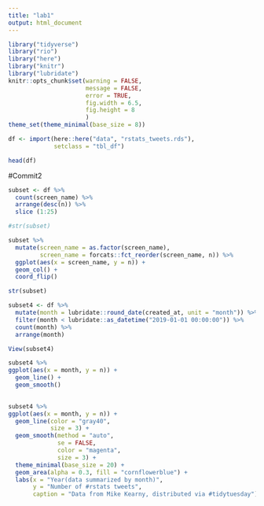 ```yaml
---
title: "lab1"
output: html_document
---
```



```r

library("tidyverse")
library("rio")
library("here")
library("knitr")
library("lubridate")
knitr::opts_chunk$set(warning = FALSE,
                      message = FALSE,
                      error = TRUE,
                      fig.width = 6.5,
                      fig.height = 8
                      )
theme_set(theme_minimal(base_size = 8))

```

```r
df <- import(here::here("data", "rstats_tweets.rds"),
             setclass = "tbl_df")

head(df)

```


#Commit2
```r

subset <- df %>%
  count(screen_name) %>%
  arrange(desc(n)) %>%
  slice (1:25)

#str(subset)

subset %>%
  mutate(screen_name = as.factor(screen_name),
         screen_name = forcats::fct_reorder(screen_name, n)) %>%
  ggplot(aes(x = screen_name, y = n)) + 
  geom_col() +
  coord_flip()

str(subset)

```





```r


subset4 <- df %>% 
  mutate(month = lubridate::round_date(created_at, unit = "month")) %>% 
  filter(month < lubridate::as_datetime("2019-01-01 00:00:00")) %>% 
  count(month) %>% 
  arrange(month)

View(subset4)

subset4 %>% 
ggplot(aes(x = month, y = n)) +
  geom_line() +
  geom_smooth() 
  

```


```r
subset4 %>% 
ggplot(aes(x = month, y = n)) +
  geom_line(color = "gray40",
            size = 3) +
  geom_smooth(method = "auto",
              se = FALSE,
              color = "magenta",
              size = 3) +
  theme_minimal(base_size = 20) +
  geom_area(alpha = 0.3, fill = "cornflowerblue") +
  labs(x = "Year(data summarized by month)",
       y = "Number of #rstats tweets",
       caption = "Data from Mike Kearny, distributed via #tidytuesday")


```


